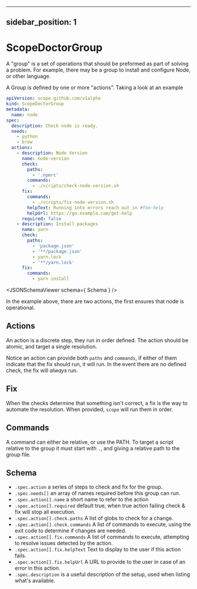 
---
sidebar_position: 1
---

# ScopeDoctorGroup

A "group" is a set of operations that should be preformed as part of solving a problem.
For example, there may be a group to install and configure Node, or other language.

A Group is defined by one or more "actions".
Taking a look at an example

```yaml
apiVersion: scope.github.com/v1alpha
kind: ScopeDoctorGroup
metadata:
  name: node
spec:
  description: Check node is ready.
  needs:
    - python
    - brew
  actions:
    - description: Node Version
      name: node-version
      check:
        paths:
          - '.npmrc'
        commands:
          - ./scripts/check-node-version.sh
      fix:
        commands:
          - ./scripts/fix-node-version.sh
        helpText: Running into errors reach out in #foo-help
        helpUrl: https://go.example.com/get-help
      required: false
    - description: Install packages
      name: yarn
      check:
        paths:
          - 'package.json'
          - '**/package.json'
          - yarn.lock
          - '**/yarn.lock'
      fix:
        commands:
          - yarn install
```

<JSONSchemaViewer schema={ Schema } />

In the example above, there are two actions, the first ensures that node is operational.

## Actions

An action is a discrete step, they run in order defined.
The action should be atomic, and target a single resolution.

Notice an action can provide both `paths` and `commands`, if either of them indicate that the fix should run, it will run.
In the event there are no defined check, the fix will _always_ run.

## Fix

When the checks determine that something isn't correct, a fix is the way to automate the resolution.
When provided, `scope` will run them in order.

## Commands

A command can either be relative, or use the PATH.
To target a script relative to the group it must start with `.`, and giving a relative path to the group file.

## Schema

- `.spec.action` a series of steps to check and fix for the group.
- `.spec.needs[]` an array of names required before this group can run.
- `.spec.action[].name` a short name to refer to the action
- `.spec.action[].required` default true, when true action failing check & fix will stop all execution. 
- `.spec.action[].check.paths` A list of globs to check for a change.
- `.spec.action[].check.commands` A list of commands to execute, using the exit code to determine if changes are needed.
- `.spec.action[].fix.commands` A list of commands to execute, attempting to resolve issues detected by the action.
- `.spec.action[].fix.helpText` Text to display to the user if this action fails.
- `.spec.action[].fix.helpUrl` A URL to provide to the user in case of an error in this action.
- `.spec.description` is a useful description of the setup, used when listing what's available.
